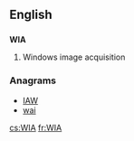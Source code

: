 {{also|wia}}
==English==

==={{initialism}}===
'''WIA'''

# {{computing}} Windows image acquisition

===Anagrams===
* [[IAW#English|IAW]]
* [[wai#English|wai]]

[[cs:WIA]]
[[fr:WIA]]
